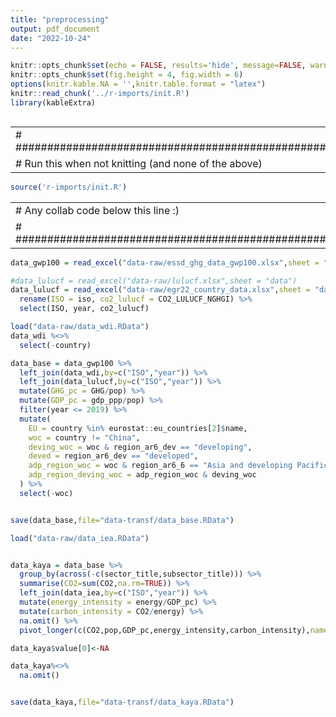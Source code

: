```yaml
---
title: "preprocessing"
output: pdf_document
date: "2022-10-24"
---
```


```r
knitr::opts_chunk$set(echo = FALSE, results='hide', message=FALSE, warning=FALSE)
knitr::opts_chunk$set(fig.height = 4, fig.width = 6)
options(knitr.kable.NA = '',knitr.table.format = "latex")
knitr::read_chunk('../r-imports/init.R')
library(kableExtra)
```

```r
```


---
# ##################################################
# Run this when not knitting (and none of the above)
---

```r
source('r-imports/init.R')
```

---
# Any collab code below this line :)
# ##################################################
---





```r
data_gwp100 = read_excel("data-raw/essd_ghg_data_gwp100.xlsx",sheet = "data")

#data_lulucf = read_excel("data-raw/lulucf.xlsx",sheet = "data")
data_lulucf = read_excel("data-raw/egr22_country_data.xlsx",sheet = "data") %>%
  rename(ISO = iso, co2_lulucf = CO2_LULUCF_NGHGI) %>%
  select(ISO, year, co2_lulucf)

load("data-raw/data_wdi.RData") 
data_wdi %<>%
  select(-country)

data_base = data_gwp100 %>%
  left_join(data_wdi,by=c("ISO","year")) %>%
  left_join(data_lulucf,by=c("ISO","year")) %>%
  mutate(GHG_pc = GHG/pop) %>%
  mutate(GDP_pc = gdp_ppp/pop) %>%
  filter(year <= 2019) %>% 
  mutate(
    EU = country %in% eurostat::eu_countries[2]$name,
    woc = country != "China",
    deving_woc = woc & region_ar6_dev == "developing",
    deved = region_ar6_dev == "developed",
    adp_region_woc = woc & region_ar6_6 == "Asia and developing Pacific",
    adp_region_deving_woc = adp_region_woc & deving_woc
  ) %>% 
  select(-woc)


save(data_base,file="data-transf/data_base.RData")
```


```r
load("data-raw/data_iea.RData")


data_kaya = data_base %>% 
  group_by(across(-c(sector_title,subsector_title))) %>% 
  summarise(CO2=sum(CO2,na.rm=TRUE)) %>%
  left_join(data_iea,by=c("ISO","year")) %>%
  mutate(energy_intensity = energy/GDP_pc) %>%
  mutate(carbon_intensity = CO2/energy) %>%
  na.omit() %>% 
  pivot_longer(c(CO2,pop,GDP_pc,energy_intensity,carbon_intensity),names_to = "var",values_to = "value")

data_kaya$value[0]<-NA

data_kaya%<>%
  na.omit()


save(data_kaya,file="data-transf/data_kaya.RData")
```


```r

```